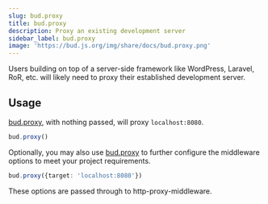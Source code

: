 ```yaml
---
slug: bud.proxy
title: bud.proxy
description: Proxy an existing development server
sidebar_label: bud.proxy
image: 'https://bud.js.org/img/share/docs/bud.proxy.png'
---
```


Users building on top of a server-side framework like WordPress, Laravel, RoR, etc. will likely need to proxy their established development server.

## Usage

[bud.proxy](/docs/bud.proxy), with nothing passed, will proxy `localhost:8080`.

```ts title='bud.config.ts'
bud.proxy()
```

Optionally, you may also use [bud.proxy](/docs/bud.proxy) to further configure the middleware options to meet your project requirements.

```ts title='bud.config.ts'
bud.proxy({target: 'localhost:8080'})
```

These options are passed through to http-proxy-middleware.
